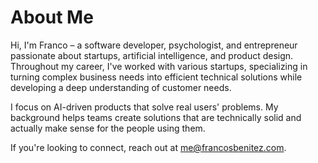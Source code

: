 # About Me

Hi, I'm Franco – a software developer, psychologist, and entrepreneur passionate about startups, artificial intelligence, and product design. Throughout my career, I've worked with various startups, specializing in turning complex business needs into efficient technical solutions while developing a deep understanding of customer needs.

I focus on AI-driven products that solve real users' problems. My background helps teams create solutions that are technically solid and actually make sense for the people using them.

If you're looking to connect, reach out at me@francosbenitez.com.
